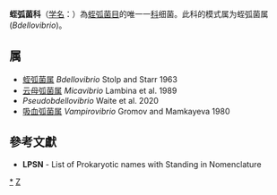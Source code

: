 {{Automatic taxobox
| taxon = Bdellovibrionaceae
| parent authority = Garrity et al., 2006
| authority = Garrity et al., 2006
| type genus = 蛭弧菌属<br>''Bdellovibrio''
| type genus authority = Stolp and Starr, 1963
}}
'''蛭弧菌科'''（[[学名|学名]]：{{lang|la|''Bdellovibrionaceae''}}）為[[蛭弧菌目|蛭弧菌目]]的唯一一[[科|科]]细菌。此科的模式属为蛭弧菌属(''Bdellovibrio'')。

==属==
* [[蛭弧菌属|蛭弧菌属]] ''Bdellovibrio'' Stolp and Starr 1963
* [[云母弧菌属|云母弧菌属]] ''Micavibrio'' Lambina et al. 1989
* ''Pseudobdellovibrio'' Waite et al. 2020
* [[吸血弧菌属|吸血弧菌属]] ''Vampirovibrio'' Gromov and Mamkayeva 1980

==參考文獻==
{{reflist}}
* '''LPSN''' - List of Prokaryotic names with Standing in Nomenclature

{{taxonbar}}

[[Category:_蛭弧菌科|*]]
[[Category:2006年描述的分类群|Z]]